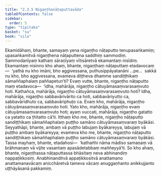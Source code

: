 ```yaml
---
title: "2.3.5 Nigaṇṭhanāṭaputtavāda"
tableOfContents: false
sidebar:
  order: 5
type: "tipitaka"
basket: "su"
book: "sila"
---
```



<DynamicBreadcrumb />

<Division number="176" book="sila" bookNo="6" page="53">

<Paragraph number="255" book="sila">
Ekamidāhaṃ, bhante, samayaṃ yena nigaṇṭho nāṭaputto tenupasaṅkamiṃ; upasaṅkamitvā nigaṇṭhena nāṭaputtena saddhiṃ sammodiṃ. Sammodanīyaṃ kathaṃ sāraṇīyaṃ vītisāretvā ekamantaṃ nisīdiṃ. Ekamantaṃ nisinno kho ahaṃ, bhante, nigaṇṭhaṃ nāṭaputtaṃ etadavocaṃ—  ‘yathā nu kho imāni, bho aggivessana, puthusippāyatanāni …pe…  sakkā nu kho, bho aggivessana, evameva diṭṭheva dhamme sandiṭṭhikaṃ sāmaññaphalaṃ paññapetun’ti?
</Paragraph>

</Division>
<Division number="177" book="sila" bookNo="6" page="54">

<Paragraph number="256" book="sila">
Evaṃ vutte, bhante, nigaṇṭho nāṭaputto maṃ etadavoca—  ‘idha, mahārāja, nigaṇṭho cātuyāmasaṃvarasaṃvuto hoti. Kathañca, mahārāja, nigaṇṭho cātuyāmasaṃvarasaṃvuto hoti? Idha, mahārāja, nigaṇṭho sabbavārivārito ca hoti, sabbavāriyutto ca, sabbavāridhuto ca, sabbavāriphuṭo ca. Evaṃ kho, mahārāja, nigaṇṭho cātuyāmasaṃvarasaṃvuto hoti. Yato kho, mahārāja, nigaṇṭho evaṃ cātuyāmasaṃvarasaṃvuto hoti; ayaṃ vuccati, mahārāja, nigaṇṭho gatatto ca yatatto ca ṭhitatto cā’ti.
</Paragraph>

</Division>
<Division number="178" book="sila" bookNo="6" page="54">

<Paragraph number="257" book="sila">
Itthaṃ kho me, bhante, nigaṇṭho nāṭaputto sandiṭṭhikaṃ sāmaññaphalaṃ puṭṭho samāno cātuyāmasaṃvaraṃ byākāsi. Seyyathāpi, bhante, ambaṃ vā puṭṭho labujaṃ byākareyya, labujaṃ vā puṭṭho ambaṃ byākareyya; evameva kho me, bhante, nigaṇṭho nāṭaputto sandiṭṭhikaṃ sāmaññaphalaṃ puṭṭho samāno cātuyāmasaṃvaraṃ byākāsi. Tassa mayhaṃ, bhante, etadahosi—  ‘kathañhi nāma mādiso samaṇaṃ vā brāhmaṇaṃ vā vijite vasantaṃ apasādetabbaṃ maññeyyā’ti. So kho ahaṃ, bhante, nigaṇṭhassa nāṭaputtassa bhāsitaṃ neva abhinandiṃ nappaṭikkosiṃ. Anabhinanditvā appaṭikkositvā anattamano anattamanavācaṃ anicchāretvā tameva vācaṃ anuggaṇhanto anikkujjanto uṭṭhāyāsanā pakkamiṃ.
</Paragraph>
</Division>